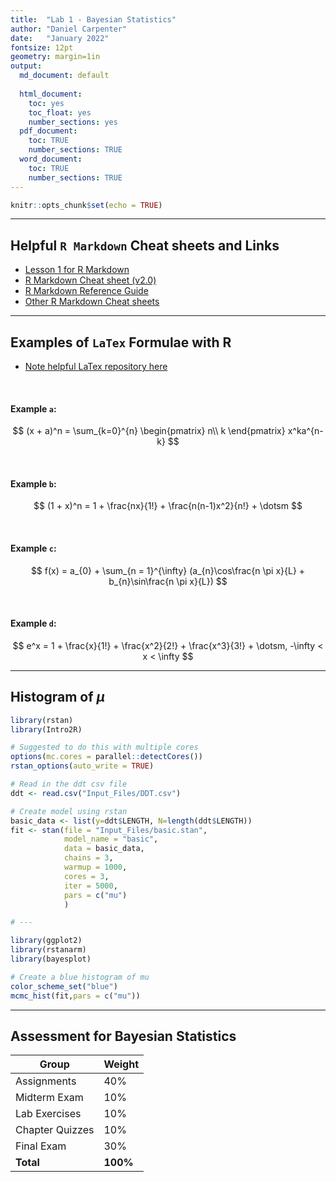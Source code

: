 ```yaml
---
title:  "Lab 1 - Bayesian Statistics"
author: "Daniel Carpenter"
date:   "January 2022"
fontsize: 12pt
geometry: margin=1in
output:
  md_document: default
     
  html_document:
    toc: yes
    toc_float: yes
    number_sections: yes
  pdf_document: 
    toc: TRUE
    number_sections: TRUE
  word_document:
    toc: TRUE
    number_sections: TRUE    
---
```


```r
knitr::opts_chunk$set(echo = TRUE)
```

---


## Helpful `R Markdown` Cheat sheets and Links

* [Lesson 1 for R Markdown](http://rmarkdown.rstudio.com/lesson-1.html)
* [R Markdown Cheat sheet (v2.0)](https://github.com/rstudio/cheatsheets/blob/main/rmarkdown-2.0.pdf)
* [R Markdown Reference Guide](https://www.rstudio.com/wp-content/uploads/2015/03/rmarkdown-reference.pdf?_ga=2.209992917.1171562397.1642623613-1554842467.1639495227)
* [Other R Markdown Cheat sheets](https://rmarkdown.rstudio.com/lesson-15.html)

---

## Examples of `LaTex` Formulae with R 

* [Note helpful LaTex repository here](https://www.overleaf.com/learn/latex/Learn_LaTeX_in_30_minutes#!#Adding_math_to_LaTeX)


<br>

#### Example `a`:
$$
(x + a)^n = 
\sum_{k=0}^{n}
  \begin{pmatrix}
    n\\
    k
  \end{pmatrix}
x^ka^{n-k}
$$


<br>

#### Example `b`:
$$
(1 + x)^n = 1 
+ \frac{nx}{1!} + \frac{n(n-1)x^2}{n!} + \dotsm
$$


<br>

#### Example `c`:
$$
f(x) = a_{0} + 
\sum_{n = 1}^{\infty}
  (a_{n}\cos\frac{n \pi x}{L} + b_{n}\sin\frac{n \pi x}{L})
$$


<br>

#### Example `d`:
$$
e^x = 1 
+ \frac{x}{1!}
+ \frac{x^2}{2!}
+ \frac{x^3}{3!}
+ \dotsm, -\infty < x < \infty
$$

---

## Histogram of $\mu$

```r
library(rstan)
library(Intro2R)

# Suggested to do this with multiple cores
options(mc.cores = parallel::detectCores())
rstan_options(auto_write = TRUE)

# Read in the ddt csv file
ddt <- read.csv("Input_Files/DDT.csv")

# Create model using rstan
basic_data <- list(y=ddt$LENGTH, N=length(ddt$LENGTH))
fit <- stan(file = "Input_Files/basic.stan",
            model_name = "basic",
            data = basic_data,
            chains = 3,
            warmup = 1000,
            cores = 3,
            iter = 5000,
            pars = c("mu")
            )

# ---

library(ggplot2)
library(rstanarm)
library(bayesplot)

# Create a blue histogram of mu
color_scheme_set("blue")
mcmc_hist(fit,pars = c("mu"))
```

---

## Assessment for Bayesian Statistics

Group             | Weight
------------------|--------
Assignments       | 40%
Midterm Exam      | 10%
Lab Exercises     | 10%
Chapter Quizzes   | 10%
Final Exam        | 30%
**Total**         | **100%**

